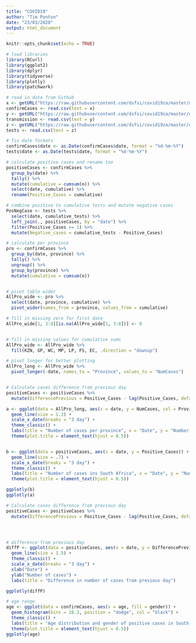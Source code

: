 ```yaml
---
title: "COVID19"
author: "Tim Ponton"
date: "23/03/2020"
output: html_document
---
```


```r
knitr::opts_chunk$set(echo = TRUE)
```

```r
# load libraries
library(RCurl)
library(ggplot2)
library(dplyr)
library(tidyverse)
library(plotly)
library(patchwork)

# read in data from Github
x <- getURL("https://raw.githubusercontent.com/dsfsi/covid19za/master/data/covid19za_timeline_confirmed.csv")
confirmCases <- read.csv(text = x)
y <- getURL("https://raw.githubusercontent.com/dsfsi/covid19za/master/data/covid19za_timeline_transmission_type.csv")
transmission <- read.csv(text = y)
z <- getURL("https://raw.githubusercontent.com/dsfsi/covid19za/master/data/covid19za_timeline_testing.csv")
tests <- read.csv(text = z)
```

```r

# fix date formats
confirmCases$date <- as.Date(confirmCases$date, format = "%d-%m-%Y")
tests$date <- as.Date(tests$date, format = "%d-%m-%Y")

# calculate positive cases and rename too
positiveCases <- confirmCases %>% 
  group_by(date) %>% 
  tally() %>% 
  mutate(cumulative = cumsum(n)) %>% 
  select(date, cumulative) %>% 
  rename(Positive_Cases = cumulative)

# combine positive to cumulative tests and mutate negative cases
PosNegCase <- tests %>% 
  select(date, cumulative_tests) %>% 
  left_join(., positiveCases, by = "date") %>% 
  filter(Positive_Cases >= 1) %>% 
  mutate(Negative_cases = cumulative_tests - Positive_Cases)

# calculate per province
pro <- confirmCases %>% 
  group_by(date, province) %>% 
  tally() %>% 
  ungroup() %>% 
  group_by(province) %>% 
  mutate(cumulative = cumsum(n))


# pivot table wider
AllPro_wide <- pro %>% 
  select(date, province, cumulative) %>% 
  pivot_wider(names_from = province, values_from = cumulative)

# fill in missing zero for first date
AllPro_wide[1, 3:8][is.na(AllPro_wide[1, 3:8])] <- 0


# fill in missing values for cumulative sums
AllPro_wide <- AllPro_wide %>% 
  fill(KZN, GP, WC, MP, LP, FS, EC, .direction = "downup")

# pivot longer for better plotting 
AllPro_long <- AllPro_wide %>% 
  pivot_longer(-date, names_to = "Province", values_to = "NumCases")


# Calculate cases difference from previous day 
positiveCases <- positiveCases %>% 
  mutate(DifferencePrevious = Positive_Cases - lag(Positive_Cases, default = first(Positive_Cases)))


```


```r
a <- ggplot(data = AllPro_long, aes(x = date, y = NumCases, col = Province)) +
  geom_line(size = 1.2) +
  scale_x_date(breaks = "3 day") +
  theme_classic() +
  labs(title = "Number of cases per province", x = "Date", y = "Number of cases") +
  theme(plot.title = element_text(hjust = 0.5))


b <- ggplot(data = positiveCases, aes(x = date, y = Positive_Cases)) +
  geom_line(size = .7) +
  scale_x_date(breaks = "3 day") +
  theme_classic() +
  labs(title = "Number of cases ins South Africa", x = "Date", y = "Number of cases") +
  theme(plot.title = element_text(hjust = 0.5))

ggplotly(b)
ggplotly(a)

```



```r
# Calculate cases difference from previous day 
positiveCases <- positiveCases %>% 
  mutate(DifferencePrevious = Positive_Cases - lag(Positive_Cases, default = first(Positive_Cases)))




# difference from previous day
diffP <- ggplot(data = positiveCases, aes(x = date, y = DifferencePrevious)) +
  geom_line(size = 1.5) +
  theme_classic() +
  scale_x_date(breaks = "3 day") +
  xlab("Date") +
  ylab("Number of cases") +
  labs(title = "Difference in number of cases from previous day")

ggplotly(diffP)
```


```r
# age range
age <- ggplot(data = confirmCases, aes(x = age, fill = gender)) +
  geom_histogram(bins = 28.3, position = "dodge", col = "black") +
  theme_classic() +
  labs(title = "Age distribution and gender of positive cases in South Africa", x = "Age", y = "Number of cases", fill = "Gender") +
  theme(plot.title = element_text(hjust = 0.5))
ggplotly(age)
```
















